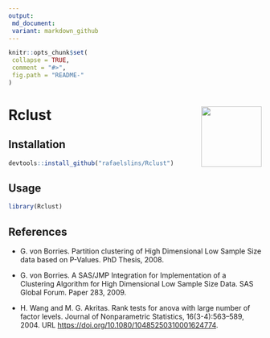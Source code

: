 ```yaml
---
output:
 md_document:
 variant: markdown_github
---
```


<!-- README.md is generated from README.Rmd. Please edit that file -->
```r
knitr::opts_chunk$set(
 collapse = TRUE,
 comment = "#>",
 fig.path = "README-"
)
```

# Rclust <img src="man/figures/Rclust-logo-small.png" align="right" alt="" width="120" />

## Installation

```r
devtools::install_github("rafaelslins/Rclust")
```

## Usage

```r
library(Rclust)
```

## References


- G. von Borries. Partition clustering of High Dimensional Low Sample Size data based on P-Values. PhD Thesis, 2008.

- G. von Borries. A SAS/JMP Integration for Implementation of a Clustering Algorithm for High Dimensional Low Sample Size Data. SAS Global Forum. Paper 283, 2009.

- H. Wang and M. G. Akritas. Rank tests for anova with large number of factor levels. Journal of Nonparametric Statistics, 16(3-4):563–589, 2004. URL <https://doi.org/10.1080/10485250310001624774>.


